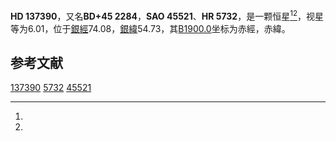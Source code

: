 {{Starbox begin
| name = HD 137390
}}
{{Starbox observe
| epoch = [[J2000.0|J2000.0]]
| constell = {{星座名待查}}<ref name=SIMBAD>{{cite web
 | url=http://simbad.u-strasbg.fr/simbad/sim-id?Ident=HR+5732
 | title=Pulsating variable Star
 | publisher=Centre de Données astronomiques de Strasbourg
 | work=SIMBAD
 | accessdate=2012-07-13
 | archive-date=2016-03-17
 | archive-url=https://web.archive.org/web/20160317062432/http://simbad.u-strasbg.fr/simbad/sim-id?Ident=HR+5732
 | dead-url=no
 }}</ref><ref name=DATA>{{cite web
 | url=http://vizier.u-strasbg.fr/viz-bin/VizieR-5?-out.add=.&-source=5050&-corr=PK=HR&-out.max=9999&HR=5732
 | title=VizieR Detailed Page
 | accessdate=2012-07-13
 | archive-date=2016-03-04
 | archive-url=https://web.archive.org/web/20160304193911/http://vizier.u-strasbg.fr/viz-bin/VizieR-5?-out.add=.&-source=5050&-corr=PK=HR&-out.max=9999&HR=5732
 | dead-url=no
 }}</ref>
| 星官 = 
| ra = {{RA|15|24|5.1}}<ref name=SIMBAD /><ref name=DATA />
| dec = {{DEC|+45|16|16}}<ref name=SIMBAD /><ref name=DATA />
| appmag_v = 6.01<ref name=SIMBAD /><ref name=DATA />
}}
{{Starbox character
| class = K2III<ref name=SIMBAD /><ref name=DATA />
| b-v = 1.2<ref name=SIMBAD /><ref name=DATA />
| u-b = 1.23<ref name=SIMBAD /><ref name=DATA />
| r-i = <ref name=SIMBAD /><ref name=DATA />
| variable = 
}}
{{Starbox astrometry
| radial_v = 1.23
| prop_mo_ra = -10
| parallax = 
| p_error = 
}}
{{Starbox catalog
| names =BD+45 2284，[[SAO星表|SAO]] 45521，[[HD星表|HD]] 137390，[[HR星表|HR]] 5732}}
{{Starbox reference |Simbad=HR+5732}}
{{Starbox end}}

'''HD 137390'''，又名'''BD+45 2284'''，'''SAO 45521'''、'''HR 5732'''，是一颗恒星<ref name=SIMBAD /><ref name=DATA />，视星等为6.01，位于[[銀道座標系|銀經]]74.08，[[銀道座標系|銀緯]]54.73，其[[B1900.0|B1900.0]]坐标为赤經{{RA|15|20|42.7}}，赤緯{{DEC|+45|54.73|28}}。

== 参考文献 ==
{{reflist}}

{{star-stub}}

[[Category:HD和HDE天體|137390]]
[[Category:HR天體|5732]]
[[Category:SAO天體|45521]]